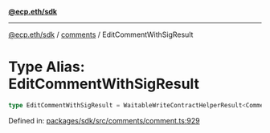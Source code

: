 [**@ecp.eth/sdk**](../../index.mdx)

***

[@ecp.eth/sdk](/sdk-reference/index.mdx) / [comments](/sdk-reference/comments/index.mdx) / EditCommentWithSigResult

# Type Alias: EditCommentWithSigResult

```ts
type EditCommentWithSigResult = WaitableWriteContractHelperResult<CommentManagerABIType, "CommentEdited">;
```

Defined in: [packages/sdk/src/comments/comment.ts:929](https://github.com/ecp-eth/comments-monorepo/blob/main/packages/sdk/src/comments/comment.ts#L929)
